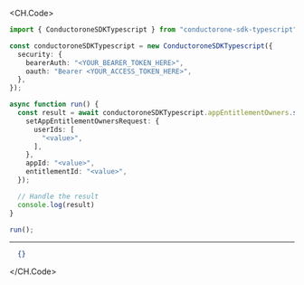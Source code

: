 
<CH.Code>
```typescript Set.ts
import { ConductoroneSDKTypescript } from "conductorone-sdk-typescript";

const conductoroneSDKTypescript = new ConductoroneSDKTypescript({
  security: {
    bearerAuth: "<YOUR_BEARER_TOKEN_HERE>",
    oauth: "Bearer <YOUR_ACCESS_TOKEN_HERE>",
  },
});

async function run() {
  const result = await conductoroneSDKTypescript.appEntitlementOwners.set({
    setAppEntitlementOwnersRequest: {
      userIds: [
        "<value>",
      ],
    },
    appId: "<value>",
    entitlementId: "<value>",
  });

  // Handle the result
  console.log(result)
}

run();
```
---

```json Example Response
  {}
```
</CH.Code>
